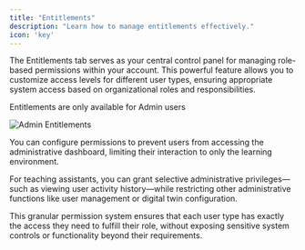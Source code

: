 ```yaml
---
title: "Entitlements"
description: "Learn how to manage entitlements effectively."
icon: 'key'
---
```


The Entitlements tab serves as your central control panel for managing role-based permissions within your account. This powerful feature allows you to customize access levels for different user types, ensuring appropriate system access based on organizational roles and responsibilities.

<Note>Entitlements are only available for Admin users</Note>

![Admin Entitlements](/images/guides/admin/admin-entitlements.webp)

You can configure permissions to prevent users from accessing the administrative dashboard, limiting their interaction to only the learning environment.

For teaching assistants, you can grant selective administrative privileges—such as viewing user activity history—while restricting other administrative functions like user management or digital twin configuration.

This granular permission system ensures that each user type has exactly the access they need to fulfill their role, without exposing sensitive system controls or functionality beyond their requirements.

